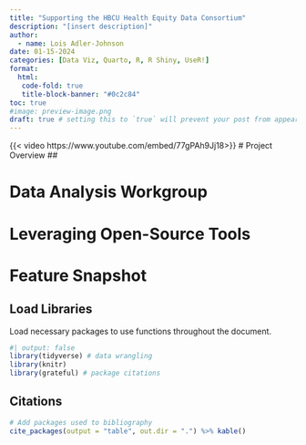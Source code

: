 ```yaml
---
title: "Supporting the HBCU Health Equity Data Consortium"
description: "[insert description]"
author:
  - name: Lois Adler-Johnson
date: 01-15-2024
categories: [Data Viz, Quarto, R, R Shiny, UseR!]
format: 
  html:
   code-fold: true
   title-block-banner: "#0c2c84"
toc: true
#image: preview-image.png
draft: true # setting this to `true` will prevent your post from appearing on your listing page until you're ready
---
```


{{< video https://www.youtube.com/embed/77gPAh9Jj18>}}
# Project Overview
##

# Data Analysis Workgroup

# Leveraging Open-Source Tools

# Feature Snapshot
## Load Libraries

Load necessary packages to use functions throughout the document.

```r
#| output: false
library(tidyverse) # data wrangling
library(knitr)
library(grateful) # package citations
```

## Citations

```r
# Add packages used to bibliography
cite_packages(output = "table", out.dir = ".") %>% kable()

```